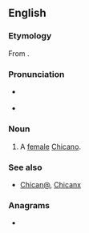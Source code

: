 {{also|chicana}}
==English==
{{wikipedia}}

===Etymology===
From {{bor|en|es|chicana}}.

===Pronunciation===
* {{a|RP}} {{IPA|en|/t͡ʃɪˈkɑːnə/}}
* {{a|Spanish}} {{IPA|en|/t͡ʃiˈkana/}}

===Noun===
{{en-noun}}

# {{lb|en|chiefly|US}} A [[female]] [[Chicano]].

===See also===
* [[Chican@]], [[Chicanx]]

===Anagrams===
* {{anagrams|en|a=aacchin|cahinca}}